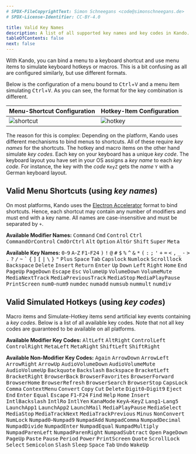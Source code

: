 ```yaml
---
# SPDX-FileCopyrightText: Simon Schneegans <code@simonschneegans.de>
# SPDX-License-Identifier: CC-BY-4.0

title: Valid Key Names
description: A list of all supported key names and key codes in Kando.
tableOfContents: false
next: false
---
```



<Intro>
With Kando, you can bind a menu to a keyboard shortcut and use menu items to simulate keyboard hotkeys or macros.
This is a bit confusing as all are configured similarly, but use different formats.
</Intro>

Below is the configuration of a menu bound to <kbd>Ctrl</kbd>+<kbd>V</kbd> and a menu item simulating <kbd>Ctrl</kbd>+<kbd>V</kbd>.
As you can see, the format for the key combination is different.

| Menu-Shortcut Configuration                    | Hotkey-Item Configuration                      |
| ---------------------------------------------- | ---------------------------------------------- |
| ![shortcut](../../assets/menu-settings.jpg) | ![hotkey](../../assets/hotkey-settings.jpg) |

The reason for this is complex: Depending on the platform, Kando uses different mechanisms to bind menus to shortcuts.
All of these require _key names_ for the shortcuts.
The hotkey and macro items on the other hand simulate _key codes_.
Each key on your keyboard has a unique _key code_.
The keyboard layout you have set in your OS assigns a _key name_ to each _key code_.
For instance, the key with the _code_ `KeyZ` gets the _name_ `Y` with a German keyboard layout.

## Valid Menu Shortcuts (using _key names_)

On most platforms, Kando uses the [Electron Accelerator](https://www.electronjs.org/docs/api/accelerator) format to bind shortcuts.
Hence, each shortcut may contain any number of modifiers and must end with a key name.
All names are case-insensitive and must be separated by `+`.

**Available Modifier Names:**
<kbd>Command</kbd>
<kbd>Cmd</kbd>
<kbd>Control</kbd>
<kbd>Ctrl</kbd>
<kbd>CommandOrControl</kbd>
<kbd>CmdOrCtrl</kbd>
<kbd>Alt</kbd>
<kbd>Option</kbd>
<kbd>AltGr</kbd>
<kbd>Shift</kbd>
<kbd>Super</kbd>
<kbd>Meta</kbd>

**Available Key Names:** <kbd>0</kbd>-<kbd>9</kbd>
<kbd>A</kbd>-<kbd>Z</kbd>
<kbd>F1</kbd>-<kbd>F24</kbd>
<kbd>)</kbd>
<kbd>!</kbd>
<kbd>@</kbd>
<kbd>#</kbd>
<kbd>$</kbd>
<kbd>%</kbd>
<kbd>^</kbd>
<kbd>&</kbd>
<kbd>\*</kbd>
<kbd>(</kbd>
<kbd>:</kbd>
<kbd>;</kbd>
<kbd>'</kbd>
<kbd>+</kbd>
<kbd>=</kbd>
<kbd>&lt;</kbd>
<kbd>,</kbd>
<kbd>\_</kbd>
<kbd>-</kbd>
<kbd>&gt;</kbd>
<kbd>.</kbd>
<kbd>?</kbd>
<kbd>/</kbd>
<kbd>~</kbd>
<kbd>`</kbd>
<kbd>\{</kbd>
<kbd>]</kbd>
<kbd>[</kbd>
<kbd>|</kbd>
<kbd>\\</kbd>
<kbd>}</kbd>
<kbd>"</kbd>
<kbd>Plus</kbd>
<kbd>Space</kbd>
<kbd>Tab</kbd>
<kbd>Capslock</kbd>
<kbd>Numlock</kbd>
<kbd>Scrolllock</kbd>
<kbd>Backspace</kbd>
<kbd>Delete</kbd>
<kbd>Insert</kbd>
<kbd>Return</kbd>
<kbd>Enter</kbd>
<kbd>Up</kbd>
<kbd>Down</kbd>
<kbd>Left</kbd>
<kbd>Right</kbd>
<kbd>Home</kbd>
<kbd>End</kbd>
<kbd>PageUp</kbd>
<kbd>PageDown</kbd>
<kbd>Escape</kbd>
<kbd>Esc</kbd>
<kbd>VolumeUp</kbd>
<kbd>VolumeDown</kbd>
<kbd>VolumeMute</kbd>
<kbd>MediaNextTrack</kbd>
<kbd>MediaPreviousTrack</kbd>
<kbd>MediaStop</kbd>
<kbd>MediaPlayPause</kbd>
<kbd>PrintScreen</kbd>
<kbd>num0</kbd>-<kbd>num9</kbd>
<kbd>numdec</kbd>
<kbd>numadd</kbd>
<kbd>numsub</kbd>
<kbd>nummult</kbd>
<kbd>numdiv</kbd>

## Valid Simulated Hotkeys (using _key codes_)

Macro items and Simulate-Hotkey items send artificial key events containing a _key codes_.
Below is a list of all available key codes.
Note that not all key codes are guaranteed to be available on all platforms.

**Available Modifier Key Codes:**
<kbd>AltLeft</kbd>
<kbd>AltRight</kbd>
<kbd>ControlLeft</kbd>
<kbd>ControlRight</kbd>
<kbd>MetaLeft</kbd>
<kbd>MetaRight</kbd>
<kbd>ShiftLeft</kbd>
<kbd>ShiftRight</kbd>

**Available Non-Modifier Key Codes:**
<kbd>Again</kbd>
<kbd>ArrowDown</kbd>
<kbd>ArrowLeft</kbd>
<kbd>ArrowRight</kbd>
<kbd>ArrowUp</kbd>
<kbd>AudioVolumeDown</kbd>
<kbd>AudioVolumeMute</kbd>
<kbd>AudioVolumeUp</kbd>
<kbd>Backquote</kbd>
<kbd>Backslash</kbd>
<kbd>Backspace</kbd>
<kbd>BracketLeft</kbd>
<kbd>BracketRight</kbd>
<kbd>BrowserBack</kbd>
<kbd>BrowserFavorites</kbd>
<kbd>BrowserForward</kbd>
<kbd>BrowserHome</kbd>
<kbd>BrowserRefresh</kbd>
<kbd>BrowserSearch</kbd>
<kbd>BrowserStop</kbd>
<kbd>CapsLock</kbd>
<kbd>Comma</kbd>
<kbd>ContextMenu</kbd>
<kbd>Convert</kbd>
<kbd>Copy</kbd>
<kbd>Cut</kbd>
<kbd>Delete</kbd>
<kbd>Digit0</kbd>-<kbd>Digit9</kbd>
<kbd>Eject</kbd>
<kbd>End</kbd>
<kbd>Enter</kbd>
<kbd>Equal</kbd>
<kbd>Escape</kbd>
<kbd>F1</kbd>-<kbd>F24</kbd>
<kbd>Find</kbd>
<kbd>Help</kbd>
<kbd>Home</kbd>
<kbd>Insert</kbd>
<kbd>IntlBackslash</kbd>
<kbd>IntlRo</kbd>
<kbd>IntlYen</kbd>
<kbd>KanaMode</kbd>
<kbd>KeyA</kbd>-<kbd>KeyZ</kbd>
<kbd>Lang1</kbd>-<kbd>Lang5</kbd>
<kbd>LaunchApp1</kbd>
<kbd>LaunchApp2</kbd>
<kbd>LaunchMail</kbd>
<kbd>MediaPlayPause</kbd>
<kbd>MediaSelect</kbd>
<kbd>MediaStop</kbd>
<kbd>MediaTrackNext</kbd>
<kbd>MediaTrackPrevious</kbd>
<kbd>Minus</kbd>
<kbd>NonConvert</kbd>
<kbd>NumLock</kbd>
<kbd>Numpad0</kbd>-<kbd>Numpad9</kbd>
<kbd>NumpadAdd</kbd>
<kbd>NumpadComma</kbd>
<kbd>NumpadDecimal</kbd>
<kbd>NumpadDivide</kbd>
<kbd>NumpadEnter</kbd>
<kbd>NumpadEqual</kbd>
<kbd>NumpadMultiply</kbd>
<kbd>NumpadParenLeft</kbd>
<kbd>NumpadParenRight</kbd>
<kbd>NumpadSubtract</kbd>
<kbd>Open</kbd>
<kbd>PageDown</kbd>
<kbd>PageUp</kbd>
<kbd>Paste</kbd>
<kbd>Pause</kbd>
<kbd>Period</kbd>
<kbd>Power</kbd>
<kbd>PrintScreen</kbd>
<kbd>Quote</kbd>
<kbd>ScrollLock</kbd>
<kbd>Select</kbd>
<kbd>Semicolon</kbd>
<kbd>Slash</kbd>
<kbd>Sleep</kbd>
<kbd>Space</kbd>
<kbd>Tab</kbd>
<kbd>Undo</kbd>
<kbd>WakeUp</kbd>
